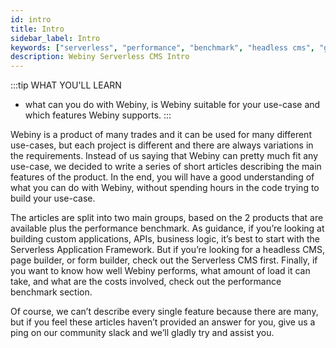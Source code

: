 ```yaml
---
id: intro
title: Intro
sidebar_label: Intro
keywords: ["serverless", "performance", "benchmark", "headless cms", "graphql"]
description: Webiny Serverless CMS Intro
---
```


:::tip WHAT YOU'LL LEARN
 - what can you do with Webiny, is Webiny suitable for your use-case and which features Webiny supports.
:::

Webiny is a product of many trades and it can be used for many different use-cases, but each project is different and there are always variations in the requirements. Instead of us saying that Webiny can pretty much fit any use-case, we decided to write a series of short articles describing the main features of the product. In the end, you will have a good understanding of what you can do with Webiny, without spending hours in the code trying to build your use-case.

The articles are split into two main groups, based on the 2 products that are available plus the performance benchmark. As guidance, if you’re looking at building custom applications, APIs, business logic, it’s best to start with the Serverless Application Framework. But if you’re looking for a headless CMS, page builder, or form builder, check out the Serverless CMS first. Finally, if you want to know how well Webiny performs, what amount of load it can take, and what are the costs involved, check out the performance benchmark section.

Of course, we can’t describe every single feature because there are many, but if you feel these articles haven’t provided an answer for you, give us a ping on our community slack and we’ll gladly try and assist you.
